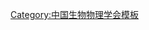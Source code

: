 {{Navbox
| name   = 中国生物物理学会第八届理事会
| title  = [[中国生物物理学会]]第八届理事会
| above  = 2006年－2009年
| bodyclass = hlist
| group1 = 理事长
| list1  = [[饶子和]]
| group2 = 副理事长
| list2  = 
* [[徐涛 (细胞生物物理学家)|徐　涛]]
* [[沈钧贤]]
* [[阮康成]]
* [[周专|周　专]]
| group3 = 常务理事
| list3  = 
* [[龚为民]]
* [[何士刚]]
* [[黄耀熊]]
* [[吉永华]]
* [[李智立]]
* [[刘力|刘　力]]
* [[梅岩艾]]
* [[谭铮|谭　铮]]
* [[滕脉坤]]
* [[邢达|邢　达]]
* [[徐天乐]]
* [[徐涛 (细胞生物物理学家)|徐　涛]]
* [[张立新]]
* [[赵保路]]
| group4 = 
| list4  = 
| group5 = 
| list5  = 
| group6 = 
| list6  = 
}}<noinclude>
{{collapsible option}}
[[Category:中国生物物理学会模板]]
</noinclude>